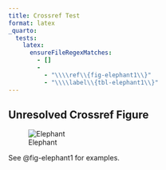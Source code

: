 ```yaml
---
title: Crossref Test
format: latex
_quarto:
  tests:
    latex:
      ensureFileRegexMatches:
        - []
        - 
          - "\\\\ref\\{fig-elephant1\\}"
          - "\\\\label\\{tbl-elephant1\\}"
---
```


## Unresolved Crossref Figure

![Elephant](img/thinker.jpg){#fig-elephant}

See @fig-elephant1 for examples. 